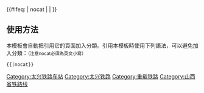 {{鐵道路線|
| 模板名稱 = 太兴铁路
| 名稱 = [[太兴铁路]]
| 代表色 = #0033c9
| Logo = [[File:China Railways.svg|17px]]
| 背景顏色 = #FFFFFF
| 車站列表 = [[汾河站|太原北VI场（汾河）]] - [[西张站|西张]] - [[土堂站|土堂]] - [[柳林河站|柳林河]] - [[扫石站|扫石]] - [[古东站|古东]] - [[古交站|古交]] - [[镇城底站|镇城底]] - [[娄烦站|娄烦]] - [[静游站|静游]] - [[社科站|社科]] - [[岚县站|岚县]] - [[敦厚站|敦厚]] - [[黑茶山站|黑茶山]] - [[白文东站|白文东]] - [[白文站|白文]]
}}
<includeonly>{{#ifeq: {{{1}}} | nocat | <!--空--> | [[Category:太兴铁路车站]] }}</includeonly><noinclude>

==使用方法==
本模板會自動把引用它的頁面加入分類。引用本模板時使用下列語法，可以避免加入分類：<small>（注意nocat必須為英文小寫）</small>
 <nowiki>{{</nowiki>{{PAGENAME}}<nowiki>|nocat}}</nowiki>
[[Category:太兴铁路]]
[[Category:重载铁路]]
[[Category:山西省铁路线]]
</noinclude>